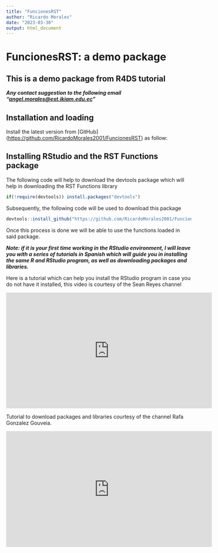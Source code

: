 ```yaml
---
title: "FuncionesRST"
author: "Ricardo Morales"
date: "2023-03-30"
output: html_document
---
```


# FuncionesRST: a demo package

## This is a demo package from R4DS tutorial

***Any contact suggestion to the following email "[angel.morales\@est.ikiam.edu.ec](mailto:angel.morales@est.ikiam.edu.ec){.email}"***

## Installation and loading

Install the latest version from [GitHub] (<https://github.com/RicardoMorales2001/FuncionesRST>) as follow:

## Installing RStudio and the RST Functions package

The following code will help to download the devtools package which will help in downloading the RST Functions library

```r
if(!require(devtools)) install.packages("devtools")
```

Subsequently, the following code will be used to download this package

```r
devtools::install_github("https://github.com/RicardoMorales2001/FuncionesRST")
```

Once this process is done we will be able to use the functions loaded in said package.

***Note: if it is your first time working in the RStudio environment, I will leave you with a series of tutorials in Spanish which will guide you in installing the same R and RStudio program, as well as downloading packages and libraries.***

Here is a tutorial which can help you install the RStudio program in case you do not have it installed, this video is courtesy of the Sean Reyes channel

<iframe width="560" height="315" src="https://www.youtube.com/embed/nVrm5Jf1dPk" title="YouTube video player" frameborder="0" allow="accelerometer; autoplay; clipboard-write; encrypted-media; gyroscope; picture-in-picture; web-share" allowfullscreen>

</iframe>

Tutorial to download packages and libraries courtesy of the channel Rafa Gonzalez Gouveia.

<iframe width="560" height="315" src="https://www.youtube.com/embed/Bay9FTIJaiY" title="YouTube video player" frameborder="0" allow="accelerometer; autoplay; clipboard-write; encrypted-media; gyroscope; picture-in-picture; web-share" allowfullscreen>

</iframe>
